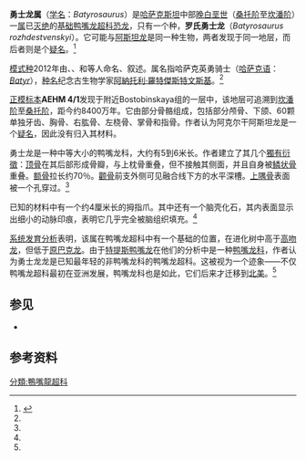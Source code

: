 {{Automatic taxobox
| taxon = Batyrosaurus
| fossil_range = [[白垩纪|晚白垩世]]，{{Fossil range|84}}
| authority = Godefroit ''et al.'', 2012
| type_species = '''罗氏勇士龙<br>''Batyrosaurus rozhdestvenskyi'''''
| type_species_authority = Godefroit ''et al.'', 2012
}}

'''勇士龙属'''（[[学名|学名]]：''Batyrosaurus''）是[[哈萨克斯坦|哈萨克斯坦]]中部[[白垩纪|晚白垩世]]（[[桑托阶|桑托阶]]至[[坎潘阶|坎潘阶]]）{{link-en|博斯托贝组|Bostobe Formation}}一[[属|属]]已[[灭绝|灭绝]]的[[基群|基础]][[鸭嘴龙超科|鸭嘴龙超科]][[恐龙|恐龙]]，只有一个种，'''罗氏勇士龙'''（''Batyrosaurus rozhdestvenskyi''）。它可能与[[阿斯坦龙|阿斯坦龙]]是同一种生物，两者发现于同一地层，而后者则是个[[疑名|疑名]]。<ref name=Batyrosaurus>{{cite book |author1=Pascal Godefroit |author2=François Escuillié |author3=Yuri L. Bolotsky |author4=Pascaline Lauters |year=2012 |chapter=A New Basal Hadrosauroid Dinosaur from the Upper Cretaceous of Kazakhstan |editor=Godefroit, P. |title=Bernissart Dinosaurs and Early Cretaceous Terrestrial Ecosystems |url=https://archive.org/details/bernissartdinosa00gode |publisher=Indiana University Press |volume= |pages=[https://archive.org/details/bernissartdinosa00gode/page/n351 335]–358}}</ref>

[[模式种|模式种]]2012年由{{link-en|帕斯卡·伽德弗洛兹|Pascal Godefroit}}、{{link-en|弗朗科斯·埃斯居里|François Escuillié}}、{{link-en|尤里·博洛茨基|Yuri Bolotsky}}和{{link-en|帕斯卡林·劳特斯|Pascaline Lauters}}等人命名、叙述。属名指哈萨克英勇骑士（[[哈萨克语|哈萨克语]]：''[[巴特尔_(称谓)|Batyr]]''），[[种名|种名]]纪念古生物学家[[阿納托利·羅特傑斯特文斯基|阿納托利·羅特傑斯特文斯基]]。<ref name=Batyrosaurus/>

[[正模标本|正模标本]]'''AEHM 4/1'''发现于{{link-en|阿库尔干|Akkurgan}}附近Bostobinskaya组的一层中，该地层可追溯到[[坎潘阶|坎潘阶]]至[[桑托阶|桑托阶]]，距今约8400万年。它由部分骨骼组成，包括部分颅骨、下颌、60颗单独牙齿、胸骨、右肱骨、左桡骨、掌骨和指骨。作者认为阿克尔干阿斯坦龙是一个[[疑名|疑名]]，因此没有归入其材料。

勇士龙是一种中等大小的鸭嘴龙科，大约有5到6米长。作者建立了其几个[[獨有衍徵|獨有衍徵]]：[[顶骨|顶骨]]在其后部形成骨瓣，与上枕骨重叠，但不接触其侧面，并且自身被[[鳞状骨|鳞状骨]]重叠。[[额骨|额骨]]拉长约70％。[[颧骨|颧骨]]前支外侧可见{{link-en|泪沟|lacrimal groove}}融合线下方的水平深槽。[[上隅骨|上隅骨]]表面被一个孔穿过。<ref name=Batyrosaurus/>

已知的材料中有一个约4厘米长的拇指爪。其中还有一个脑壳化石，其内表面显示出细小的动脉印痕，表明它几乎完全被脑组织填充。<ref name=Batyrosaurus/>

[[系统发育分析|系统发育分析]]表明，该属在鸭嘴龙超科中有一个基础的位置，在进化树中高于[[高吻龙|高吻龙]]，但低于[[原巴克龙|原巴克龙]]。由于[[特提斯鸭嘴龙|特提斯鸭嘴龙]]在他们的分析中是一种[[鸭嘴龙科|鸭嘴龙科]]，作者认为勇士龙龙是已知最年轻的非鸭嘴龙科的鸭嘴龙超科。这被视为一个迹象――不仅鸭嘴龙超科最初在亚洲发展，鸭嘴龙科也是如此，它们后来才迁移到[[北美|北美]]。<ref name=Batyrosaurus/>

==参见==
* {{link-en|鸭嘴龙类研究历史|Timeline of hadrosaur research}}

==参考资料==
{{Reflist}}

{{Ornithopoda|H.}}
{{Taxonbar|from=Q3278364}}
[[分類:鴨嘴龍超科|分類:鴨嘴龍超科]]